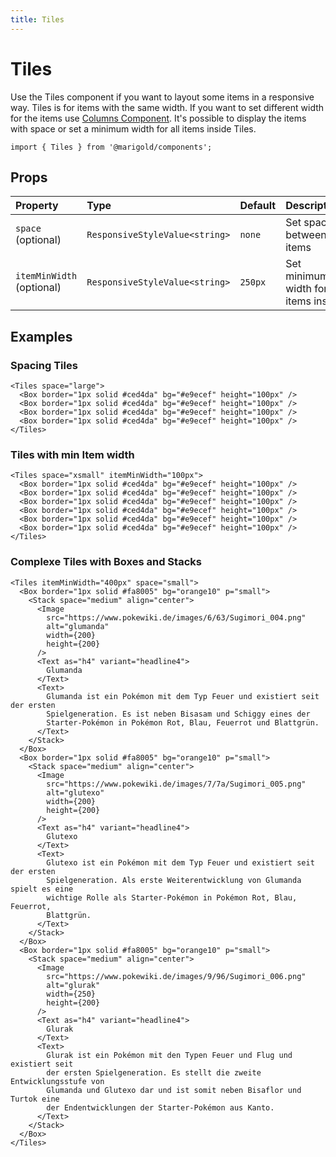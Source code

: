 ```yaml
---
title: Tiles
---
```


# Tiles

Use the Tiles component if you want to layout some items in a responsive way. Tiles is for items with the same width. If you want to set different width for the items use [Columns Component](../columns).
It's possible to display the items with space or set a minimum width for all items inside Tiles.

<Tiles space="small" itemMinWidth="200px">
  <Box border="1px solid #ced4da" bg="#e9ecef" height="100px" />
  <Box border="1px solid #ced4da" bg="#e9ecef" height="100px" />
  <Box border="1px solid #ced4da" bg="#e9ecef" height="100px" />
  <Box border="1px solid #ced4da" bg="#e9ecef" height="100px" />
  <Box border="1px solid #ced4da" bg="#e9ecef" height="100px" />
  <Box border="1px solid #ced4da" bg="#e9ecef" height="100px" />
</Tiles>

```tsx onlyCode
import { Tiles } from '@marigold/components';
```

## Props

| Property                  | Type                           | Default | Description                            |
| :------------------------ | :----------------------------- | :------ | :------------------------------------- |
| `space` (optional)        | `ResponsiveStyleValue<string>` | `none`  | Set space between items                |
| `itemMinWidth` (optional) | `ResponsiveStyleValue<string>` | `250px` | Set minimum width for all items inside |

## Examples

### Spacing Tiles

```tsx expandCode
<Tiles space="large">
  <Box border="1px solid #ced4da" bg="#e9ecef" height="100px" />
  <Box border="1px solid #ced4da" bg="#e9ecef" height="100px" />
  <Box border="1px solid #ced4da" bg="#e9ecef" height="100px" />
  <Box border="1px solid #ced4da" bg="#e9ecef" height="100px" />
</Tiles>
```

### Tiles with min Item width

```tsx
<Tiles space="xsmall" itemMinWidth="100px">
  <Box border="1px solid #ced4da" bg="#e9ecef" height="100px" />
  <Box border="1px solid #ced4da" bg="#e9ecef" height="100px" />
  <Box border="1px solid #ced4da" bg="#e9ecef" height="100px" />
  <Box border="1px solid #ced4da" bg="#e9ecef" height="100px" />
  <Box border="1px solid #ced4da" bg="#e9ecef" height="100px" />
  <Box border="1px solid #ced4da" bg="#e9ecef" height="100px" />
</Tiles>
```

### Complexe Tiles with Boxes and Stacks

```tsx
<Tiles itemMinWidth="400px" space="small">
  <Box border="1px solid #fa8005" bg="orange10" p="small">
    <Stack space="medium" align="center">
      <Image
        src="https://www.pokewiki.de/images/6/63/Sugimori_004.png"
        alt="glumanda"
        width={200}
        height={200}
      />
      <Text as="h4" variant="headline4">
        Glumanda
      </Text>
      <Text>
        Glumanda ist ein Pokémon mit dem Typ Feuer und existiert seit der ersten
        Spielgeneration. Es ist neben Bisasam und Schiggy eines der
        Starter-Pokémon in Pokémon Rot, Blau, Feuerrot und Blattgrün.
      </Text>
    </Stack>
  </Box>
  <Box border="1px solid #fa8005" bg="orange10" p="small">
    <Stack space="medium" align="center">
      <Image
        src="https://www.pokewiki.de/images/7/7a/Sugimori_005.png"
        alt="glutexo"
        width={200}
        height={200}
      />
      <Text as="h4" variant="headline4">
        Glutexo
      </Text>
      <Text>
        Glutexo ist ein Pokémon mit dem Typ Feuer und existiert seit der ersten
        Spielgeneration. Als erste Weiterentwicklung von Glumanda spielt es eine
        wichtige Rolle als Starter-Pokémon in Pokémon Rot, Blau, Feuerrot,
        Blattgrün.
      </Text>
    </Stack>
  </Box>
  <Box border="1px solid #fa8005" bg="orange10" p="small">
    <Stack space="medium" align="center">
      <Image
        src="https://www.pokewiki.de/images/9/96/Sugimori_006.png"
        alt="glurak"
        width={250}
        height={200}
      />
      <Text as="h4" variant="headline4">
        Glurak
      </Text>
      <Text>
        Glurak ist ein Pokémon mit den Typen Feuer und Flug und existiert seit
        der ersten Spielgeneration. Es stellt die zweite Entwicklungsstufe von
        Glumanda und Glutexo dar und ist somit neben Bisaflor und Turtok eine
        der Endentwicklungen der Starter-Pokémon aus Kanto.
      </Text>
    </Stack>
  </Box>
</Tiles>
```
